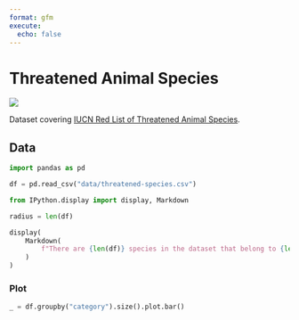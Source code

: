 ```yaml
---
format: gfm
execute:
  echo: false
---
```


# Threatened Animal Species

[![](https://github.com/datonic/threatened-animal-species/actions/workflows/ci.yaml/badge.svg)](https://github.com/datonic/threatened-animal-species/actions/workflows/ci.yaml)

Dataset covering [IUCN Red List of Threatened Animal Species](https://www.iucnredlist.org/).

## Data

```python
import pandas as pd

df = pd.read_csv("data/threatened-species.csv")
```

```python
from IPython.display import display, Markdown

radius = len(df)

display(
    Markdown(
        f"There are {len(df)} species in the dataset that belong to {len(df['category'].unique())} categories."
    )
)
```

### Plot

```python
_ = df.groupby("category").size().plot.bar()
```
